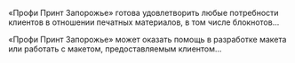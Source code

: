 «Профи Принт Запорожье» готова удовлетворить любые потребности клиентов в отношении
печатных материалов, в том числе блокнотов...

«Профи Принт Запорожье» может оказать помощь в разработке макета или работать
с макетом, предоставляемым клиентом...